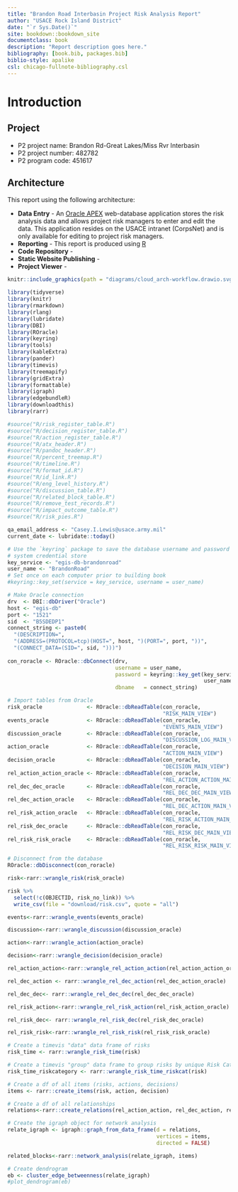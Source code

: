 ```yaml
--- 
title: "Brandon Road Interbasin Project Risk Analysis Report"
author: "USACE Rock Island District"
date: "`r Sys.Date()`"
site: bookdown::bookdown_site
documentclass: book
description: "Report description goes here."
bibliography: [book.bib, packages.bib]
biblio-style: apalike
csl: chicago-fullnote-bibliography.csl
---
```


# Introduction {-}

## Project 
* P2 project name: Brandon Rd-Great Lakes/Miss Rvr Interbasin
* P2 project number: 482782
* P2 program code: 451617

## Architecture
This report using the following architecture:  

* **Data Entry** - An [Oracle APEX](https://apex.oracle.com/) web-database application stores the risk analysis data and allows project risk managers to enter and edit the data. This application resides on the USACE intranet (CorpsNet) and is only available for editing to project risk managers.  
* **Reporting** - This report is produced using [R]()  
* **Code Repository** -   
* **Static Website Publishing** -   
* **Project Viewer** -   

```r
knitr::include_graphics(path = "diagrams/cloud_arch-workflow.drawio.svg")
```

<!-- Libraries -->
```r
library(tidyverse)
library(knitr)
library(rmarkdown)
library(rlang)
library(lubridate)
library(DBI)
library(ROracle)
library(keyring)
library(tools)
library(kableExtra)
library(pander)
library(timevis)
library(treemapify)
library(gridExtra)
library(formattable)
library(igraph)
library(edgebundleR)
library(downloadthis)
library(rarr)
```

```r
#source("R/risk_register_table.R")
#source("R/decision_register_table.R")
#source("R/action_register_table.R")
#source("R/atx_header.R")
#source("R/pandoc_header.R")
#source("R/percent_treemap.R")
#source("R/timeline.R")
#source("R/format_id.R")
#source("R/id_link.R")
#source("R/eng_level_history.R")
#source("R/discussion_table.R")
#source("R/related_block_table.R")
#source("R/remove_test_records.R")
#source("R/impact_outcome_table.R")
#source("R/risk_pies.R")
```


<!-- Report Constants -->
```r
qa_email_address <- "Casey.I.Lewis@usace.army.mil"
current_date <- lubridate::today()
```

```r
# Use the `keyring` package to save the database username and password in the 
# system credential store
key_service <- "egis-db-brandonroad"
user_name <- "BrandonRoad"
# Set once on each computer prior to building book
#keyring::key_set(service = key_service, username = user_name)

# Make Oracle connection
drv  <- DBI::dbDriver("Oracle")
host <- "egis-db"
port <- "1521"
sid  <- "B5SDEDP1"
connect_string <- paste0(
  "(DESCRIPTION=",
  "(ADDRESS=(PROTOCOL=tcp)(HOST=", host, ")(PORT=", port, "))",
  "(CONNECT_DATA=(SID=", sid, ")))")
 
con_roracle <- ROracle::dbConnect(drv, 
                                  username = user_name, 
                                  password = keyring::key_get(key_service,
                                                              user_name),
                                  dbname   = connect_string)
```


```r
# Import tables from Oracle
risk_oracle              <- ROracle::dbReadTable(con_roracle, 
                                                 "RISK_MAIN_VIEW")
events_oracle            <- ROracle::dbReadTable(con_roracle, 
                                                 "EVENTS_MAIN_VIEW")
discussion_oracle        <- ROracle::dbReadTable(con_roracle, 
                                                 "DISCUSSION_LOG_MAIN_VIEW")
action_oracle            <- ROracle::dbReadTable(con_roracle, 
                                                 "ACTION_MAIN_VIEW")
decision_oracle          <- ROracle::dbReadTable(con_roracle, 
                                                 "DECISION_MAIN_VIEW")
rel_action_action_oracle <- ROracle::dbReadTable(con_roracle, 
                                                 "REL_ACTION_ACTION_MAIN_VIEW")
rel_dec_dec_oracle       <- ROracle::dbReadTable(con_roracle, 
                                                 "REL_DEC_DEC_MAIN_VIEW")
rel_dec_action_oracle    <- ROracle::dbReadTable(con_roracle, 
                                                 "REL_DEC_ACTION_MAIN_VIEW")
rel_risk_action_oracle   <- ROracle::dbReadTable(con_roracle, 
                                                 "REL_RISK_ACTION_MAIN_VIEW")
rel_risk_dec_oracle      <- ROracle::dbReadTable(con_roracle, 
                                                 "REL_RISK_DEC_MAIN_VIEW")
rel_risk_risk_oracle     <- ROracle::dbReadTable(con_roracle, 
                                                 "REL_RISK_RISK_MAIN_VIEW")

# Disconnect from the database
ROracle::dbDisconnect(con_roracle)
```


<!-- Wrangle Risk/Action/Decision Data -->
```r
risk<-rarr::wrangle_risk(risk_oracle)
```

```r
risk %>%
  select(!c(OBJECTID, risk_no_link)) %>%
  write_csv(file = "download/risk.csv", quote = "all")
```


```r
events<-rarr::wrangle_events(events_oracle)
```

```r
discussion<-rarr::wrangle_discussion(discussion_oracle)

```

```r
action<-rarr::wrangle_action(action_oracle)

```

```r
decision<-rarr::wrangle_decision(decision_oracle)

```


<!-- Wrangle Related Items -->
```r
rel_action_action<-rarr::wrangle_rel_action_action(rel_action_action_oracle)

```

```r
rel_dec_action <- rarr::wrangle_rel_dec_action(rel_dec_action_oracle)

```

```r
rel_dec_dec<- rarr::wrangle_rel_dec_dec(rel_dec_dec_oracle)

```

```r
rel_risk_action<-rarr::wrangle_rel_risk_action(rel_risk_action_oracle)

```

```r
rel_risk_dec<- rarr::wrangle_rel_risk_dec(rel_risk_dec_oracle)

```

```r
rel_risk_risk<-rarr::wrangle_rel_risk_risk(rel_risk_risk_oracle)

```

<!-- Create Timelines -->
```r
# Create a timevis "data" data frame of risks
risk_time <- rarr::wrangle_risk_time(risk)

# Create a timevis "group" data frame to group risks by unique Risk Categories
risk_time_riskcategory <- rarr::wrangle_risk_time_riskcat(risk) 

```

```r
# Create a df of all items (risks, actions, decisions)
items <- rarr::create_items(risk, action, decision)

```

```r
# Create a df of all relationships
relations<-rarr::create_relations(rel_action_action, rel_dec_action, rel_dec_dec,                          rel_risk_action,rel_risk_dec,rel_risk_risk)

```

```r
# Create the igraph object for network analysis
relate_igraph <- igraph::graph_from_data_frame(d = relations, 
                                               vertices = items, 
                                               directed = FALSE)

related_blocks<-rarr::network_analysis(relate_igraph, items)

```

```r
# Create dendrogram
eb <- cluster_edge_betweenness(relate_igraph)
#plot_dendrogram(eb)
```

